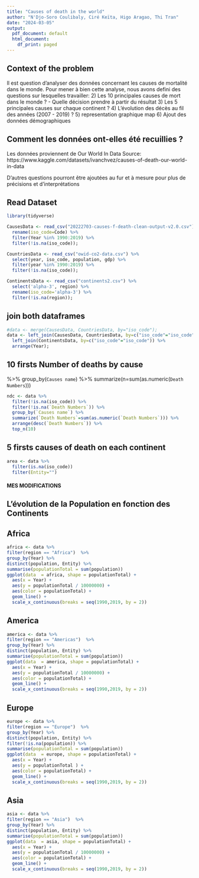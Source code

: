 ```yaml
---
title: "Causes of death in the world"
author: "N'Djo-Soro Coulibaly, Ciré Keïta, Higo Aragao, Thi Tran"
date: "2024-03-05"
output:
  pdf_document: default
  html_document:
    df_print: paged
---
```


## Context of the problem
  Il est question d'analyser des données concernant les causes de mortalité dans le monde. Pour mener à bien cette analyse, nous avons defini des questions sur lesquelles travailler:
  2) Les 10 principales causes de mort dans le monde ? 
    - Quelle décision prendre à partir du résultat
  3) Les 5 principales causes sur chaque continent ? 
  4) L'évolution des décès au fil des années (2007 - 2019) ?
  5) representation graphique map
  6) Ajout des données démographiques


## Comment les données ont-elles été recuillies ?
Les données proviennent de Our World In Data
Source: https://www.kaggle.com/datasets/ivanchvez/causes-of-death-our-world-in-data



D'autres questions pourront être ajoutées au fur et à mesure pour plus de précisions et d'interprétations


## Read Dataset

```r
library(tidyverse)

CausesData <- read_csv("20222703-causes-f-death-clean-output-v2.0.csv") %>%
  rename(iso_code=Code) %>%
  filter(Year %in% 1990:2019) %>%
  filter(!is.na(iso_code));
```


```r
CountriesData <- read_csv("owid-co2-data.csv") %>%
  select(year, iso_code, population, gdp) %>%
  filter(year %in% 1990:2019) %>%
  filter(!is.na(iso_code));
```

```r
ContinentsData <- read_csv("continents2.csv") %>%
  select('alpha-3', region) %>%
  rename(iso_code='alpha-3') %>%
  filter(!is.na(region));
```

## join both dataframes
```r
#data <- merge(CausesData, CountriesData, by="iso_code");
data <- left_join(CausesData, CountriesData, by=c("iso_code"="iso_code", "Year"="year")) %>%
  left_join(ContinentsData, by=c("iso_code"="iso_code")) %>%
  arrange(Year);
```


## 10 firsts Number of deaths by cause
%>%
  group_by(`Causes name`) %>%
  summarize(n=sum(as.numeric(`Death Numbers`)))
  
```r
ndc <- data %>%
  filter(!is.na(iso_code)) %>%
  filter(!is.na(`Death Numbers`)) %>%
  group_by(`Causes name`) %>%
  summarize(`Death Numbers`=sum(as.numeric(`Death Numbers`))) %>%
  arrange(desc(`Death Numbers`)) %>%
  top_n(10)
```

## 5 firsts causes of death on each continent
```r
area <- data %>%
  filter(is.na(iso_code))
  filter(Entity="")
```

#### MES MODIFICATIONS

## L'évolution de la Population en fonction des Continents

## Africa
```r
africa <- data %>%
filter(region == "Africa")  %>%
group_by(Year) %>%
distinct(population, Entity) %>%
summarise(populationTotal = sum(population))
ggplot(data  = africa, shape = populationTotal) +
  aes(x = Year) +
  aes(y = populationTotal / 10000000) +
  aes(color = populationTotal) +
  geom_line() +
  scale_x_continuous(breaks = seq(1990,2019, by = 2))

```
  
## America
```r
america <- data %>%
filter(region == "Americas")  %>%
group_by(Year) %>%
distinct(population, Entity) %>%
summarise(populationTotal = sum(population))
ggplot(data  = america, shape = populationTotal) +
  aes(x = Year) +
  aes(y = populationTotal / 10000000) +
  aes(color = populationTotal) +
  geom_line() +
  scale_x_continuous(breaks = seq(1990,2019, by = 2))

```


## Europe
```r
europe <- data %>%
filter(region == "Europe")  %>%
group_by(Year) %>%
distinct(population, Entity) %>%
filter(!is.na(population)) %>%
summarise(populationTotal = sum(population))
ggplot(data  = europe, shape = populationTotal) +
  aes(x = Year) +
  aes(y = populationTotal ) +
  aes(color = populationTotal) +
  geom_line() +
  scale_x_continuous(breaks = seq(1990,2019, by = 2))

```
## Asia
```r
asia <- data %>%
filter(region == "Asia")  %>%
group_by(Year) %>%
distinct(population, Entity) %>%
summarise(populationTotal = sum(population))
ggplot(data  = asia, shape = populationTotal) +
  aes(x = Year) +
  aes(y = populationTotal / 10000000) +
  aes(color = populationTotal) +
  geom_line() +
  scale_x_continuous(breaks = seq(1990,2019, by = 2))

```

